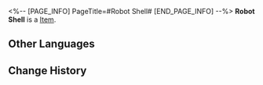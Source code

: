 <%-- [PAGE_INFO]
PageTitle=#Robot Shell#
[END_PAGE_INFO] --%>
{{Item Infobox
|title       = Robot Shell
|id          = 140120
|image       = Item Robot Shell.png
|type        = 
|invCategory = Missions
|rarity      = 3
|effect      = 
|description = A metal casing removed from discarded robots. Maybe it can still be used.
}}
{{Description|1=''"It's common for animals to molt, but have you seen robots molt?"''}}
'''Robot Shell''' is a [[Item]].

==Other Languages==
{{Other Languages
|en   = Robot Shell
|zhs  = 机械外壳
|zht  = 機械外殼
|ja   = 機械の外装
|ko   = 로봇 케이스
|es   = Cubierta mecánica
|fr   = Armature de robot
|ru   = Механический корпус
|th   = เกราะหุ่นยนต์
|vi   = Lớp Vỏ Máy Móc
|de   = Robotergehäuse
|id   = Kerangka Mekanik
|pt   = Carapaça de Robô
}}

==Change History==
{{Change History|2.0}}